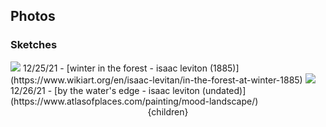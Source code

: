 


## Photos

### Sketches


<img src="photos/sketch1.webp" style={{maxWidth:800}}/>
12/25/21 - [winter in the forest - isaac leviton (1885)](https://www.wikiart.org/en/isaac-levitan/in-the-forest-at-winter-1885)

<img src="photos/sketch2.webp" style={{maxWidth:800}}/>
12/26/21 - [by the water's edge - isaac leviton (undated)](https://www.atlasofplaces.com/painting/mood-landscape/)




  <Layout>
    <Container>
      <Header/>
      {children}
    </Container>
  </Layout>
</>
